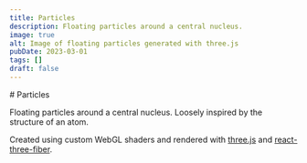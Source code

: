 ```yaml
---
title: Particles
description: Floating particles around a central nucleus.
image: true
alt: Image of floating particles generated with three.js
pubDate: 2023-03-01
tags: []
draft: false
---
```



<App client:load />

<FixedHeader />

<Info>
# Particles

Floating particles around a central nucleus. Loosely inspired by the structure
of an atom.

Created using custom WebGL shaders and rendered with <a
href="https://threejs.org/">three.js</a> and <a
href="https://docs.pmnd.rs/react-three-fiber/getting-started/introduction">
react-three-fiber</a>.

</Info>
